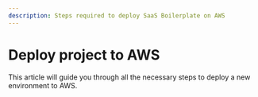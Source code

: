 ```yaml
---
description: Steps required to deploy SaaS Boilerplate on AWS
---
```


# Deploy project to AWS

This article will guide you through all the necessary steps to deploy a new environment to AWS.



<DocCardList />
